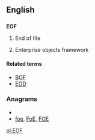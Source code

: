 ==English==

==={{initialism}}===
'''EOF'''

# {{computing}} End of file
# {{computing}} Enterprise objects framework

====Related terms====
* [[BOF]]
* [[EOD]]

===Anagrams===
* {{alphagram|efo}}
* [[foe#English|foe]], [[FoE#English|FoE]], [[FOE#English|FOE]]

[[pl:EOF]]